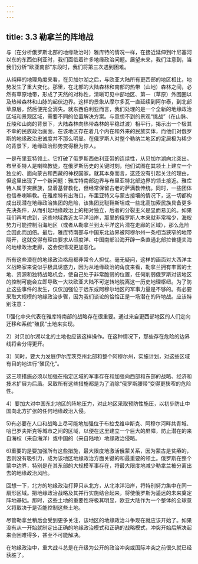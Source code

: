 ```yaml
---
---
---
```

title: 3.3 勒拿兰的阵地战
---



与（在分析俄罗斯北部的地缘政治时）雅库特的情况一样，在接近延伸到叶尼塞河以东的东西伯利亚时，我们面临着许多地缘政治问题。展望未来，我们注意到，当我们分析“欧亚南部”东段时，我们将第三次遇到困难。

从纯粹的地理角度来看，在贝加尔湖之后，与欧亚大陆所有更西部的地区相比，地势发生了重大变化。那里，在北部的大陆森林和南部的热带（山地）森林之间，必然有草原地带，形成了天然的对称性，清晰可见中部地区、第一（草原）外围圈以及热带森林和山脉的起伏边界。这样的景象从摩尔多瓦一直延续到阿尔泰，到北部草原层，然后便完全消失。就东西伯利亚而言，我们处理的是一个全新的地缘政治区域和景观区域，需要不同的位置解决方案。与意想不到的景观“挑战”（在山脉、丘陵和山岗的背景下，大陆森林向热带森林的平稳过渡）相平行，揭示出一个极其不幸的民族政治画面，在该地区存在着几个内在和外来的民族实体，而他们对俄罗斯的地缘政治忠诚度并不那么明显。在俄罗斯人对整个勒纳兰地区的定居极为稀少的背景下，地缘政治形势变得极为惊人。

一是布里亚特领土。它打破了俄罗斯西伯利亚带的连续性，从贝加尔湖向北突出。布里亚特人是喇嘛教徒，在俄罗斯历史的关键时刻，他们试图在其领土上建立一个独立的、面向蒙古和西藏的神权国家。就其本身而言，这还没有引起关注的理由，但这里出现了一个新问题：雅库特南部边界与布里亚特北部边界的领土接近。雅库特人属于突厥族，显着基督教化，但经常保留古老的萨满教传统。同时，一些团体也信奉喇嘛教。在雅库特有出海口，布里亚特又与蒙古接壤的情况下，这一切都构成出现潜在地缘政治集团的危险，该集团比鞑靼斯坦或一些北高加索民族具备更多先决条件，从而引起地缘政治上的相对独立，后者的分裂主义是显而易见的。如果我们再考虑到，这些地域靠近太平洋沿岸，那里的俄罗斯人本来就非常稀少，海权势力可能控制沿海地区（或者从勒拿兰到太平洋这片潜在⾛廊的区域），那么危险会因此而加倍。最后，雅库特南部与中国东北边界被阿穆尔州一条相当狭窄的地带隔开，这就变得有理由要求从印度洋、中国南部沿海开辟一条直通北部拉普捷夫海的地缘政治⾛廊，这会使情况更加恶化。

所有这些潜在的地缘政治格局都非常令人担忧。毫无疑问，这样的画面对大西洋主义战略家来说似乎极具诱惑力，因为从地缘政治的角度来看，勒拿兰拥有丰富的土地、资源和独特战略机会，使自己处于非常脆弱的位置，任何削弱俄罗斯对该地区的控制可能会立即导致一大块欧亚大陆不可逆转地脱离这一历史地理枢纽。为了防止这些事件的发生，仅仅加强位于远东或阿穆尔地区的军事力量是不够的。有必要采取大规模的地缘政治步骤，因为我们谈论的恰恰正是一场潜在的阵地战。应该特别注意：

1)强化中央代表在雅库特南部的战略存在很重要。通过来自更西部地区的人们定向迁移和系统“殖民”土地来实现。

2）对贝加尔湖以北的土地也应该这样操作。在这种情况下，那些存在危险的边界线将会分得更开。

3）同时，要大力发展伊尔库茨克州北部和整个阿穆尔州，实施计划，对这些区域有目的地进行“殖民化”。

这三项措施必须以加强在指定区域的军事存在和加强向西部和东部的战略、经济和技术扩展为后盾。采取所有这些措施都是为了消除“俄罗斯腰带”变得更狭窄的危险性。

4）要加大对中国东北地区的阵地压力，对此地区采取预防性施压，以初步防止中国向北方扩张的任何地缘政治入侵。

5)有必要在人口和战略上尽可能地加强位于布拉戈维申斯克、阿穆尔河畔共青城、哈巴罗夫斯克等城市之间的区域，以便在这里建立一个巨大的屏障，防止潜在的来自海权（来自海洋）或中国的（来自陆地）地缘政治侵略。

6)重要的是要加强所有这些措施，最大限度地激活俄蒙关系，因为蒙古是贫瘠的，否则没有吸引力，成为该地区地缘政治方面关键的和最重要的领土。俄罗斯在整个蒙中边界，特别是在其东部的大规模军事存在，将最大限度地减少勒拿兰被分离出去的地缘政治风险。

回想一下，北方的地缘政治打算只从北方，从北冰洋沿岸，将特别努力集中在同一扇形区域。把地缘政治战略及其并行实施结合起来，将使俄罗斯为遥远的未来奠定阵地基础。那时，这些土地的重要性将极其明显，欧亚大陆作为一个整体的全球意义将取决于是否能控制这些土地。

尽管勒拿兰稍后会受到更多关注，该地区的地缘政治斗争现在就应该开始了。如果没有从一开始就制定出正确的地缘政治模式和正确的战略模式，冲突开始后解决起来会困难得多，甚至不可能解决。

在地缘政治中，重大战斗总是在升级为公开的政治冲突或国际冲突之前很久就已经获胜了。